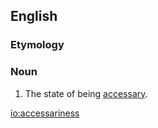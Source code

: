 ==English==

===Etymology===
{{suffix|accessary|ness}}

===Noun===
{{en-noun|-}}

# The state of being [[accessary]].

[[io:accessariness]]